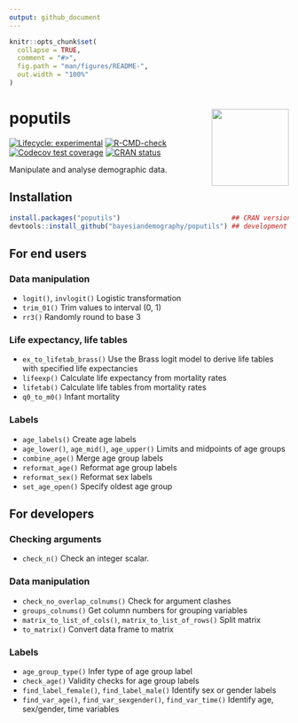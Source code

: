 ```yaml
---
output: github_document
---
```


<!-- README.md is generated from README.Rmd. Please edit that file -->

```r
knitr::opts_chunk$set(
  collapse = TRUE,
  comment = "#>",
  fig.path = "man/figures/README-",
  out.width = "100%"
)
```

# poputils <img src="man/figures/logo.png" align="right" height="139" alt="" />

<!-- badges: start -->
[![Lifecycle: experimental](https://img.shields.io/badge/lifecycle-experimental-orange.svg)](https://lifecycle.r-lib.org/articles/stages.html#experimental)
[![R-CMD-check](https://github.com/bayesiandemography/poputils/actions/workflows/R-CMD-check.yaml/badge.svg)](https://github.com/bayesiandemography/poputils/actions/workflows/R-CMD-check.yaml)
[![Codecov test coverage](https://codecov.io/gh/bayesiandemography/poputils/branch/main/graph/badge.svg)](https://app.codecov.io/gh/bayesiandemography/poputils?branch=main)
[![CRAN status](https://www.r-pkg.org/badges/version/poputils)](https://CRAN.R-project.org/package=poputils)
<!-- badges: end -->

Manipulate and analyse demographic data.

## Installation

``` r
install.packages("poputils")                            ## CRAN version
devtools::install_github("bayesiandemography/poputils") ## development version
```

## For end users

### Data manipulation

- `logit()`, `invlogit()` Logistic transformation
- `trim_01()` Trim values to interval (0, 1)
- `rr3()` Randomly round to base 3


### Life expectancy, life tables

- `ex_to_lifetab_brass()` Use the Brass logit model to derive
  life tables with specified life expectancies
- `lifeexp()` Calculate life expectancy from mortality rates
- `lifetab()` Calculate life tables from mortality rates
- `q0_to_m0()` Infant mortality

### Labels

- `age_labels()` Create age labels
- `age_lower()`, `age_mid()`, `age_upper()` Limits and midpoints of age groups
- `combine_age()` Merge age group labels
- `reformat_age()` Reformat age group labels
- `reformat_sex()` Reformat sex labels
- `set_age_open()` Specify oldest age group


## For developers

### Checking arguments

- `check_n()` Check an integer scalar.

### Data manipulation

- `check_no_overlap_colnums()` Check for argument clashes
- `groups_colnums()` Get column numbers for grouping variables
- `matrix_to_list_of_cols()`, `matrix_to_list_of_rows()` Split matrix
- `to_matrix()` Convert data frame to matrix

### Labels

- `age_group_type()` Infer type of age group label
- `check_age()` Validity checks for age group labels
- `find_label_female()`, `find_label_male()` Identify sex or gender labels
- `find_var_age()`, `find_var_sexgender()`, `find_var_time()` Identify age, sex/gender, time variables


